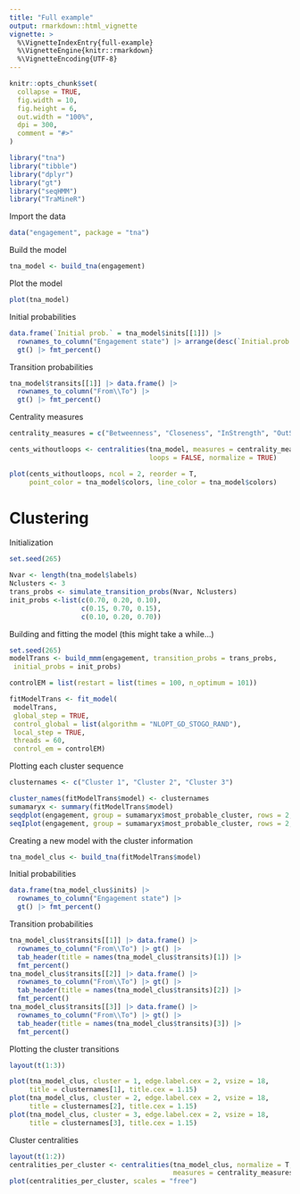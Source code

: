 ```yaml
---
title: "Full example"
output: rmarkdown::html_vignette
vignette: >
  %\VignetteIndexEntry{full-example}
  %\VignetteEngine{knitr::rmarkdown}
  %\VignetteEncoding{UTF-8}
---
```


```r
knitr::opts_chunk$set(
  collapse = TRUE,
  fig.width = 10,
  fig.height = 6,
  out.width = "100%",
  dpi = 300,
  comment = "#>"
)
```

```r
library("tna")
library("tibble")
library("dplyr")
library("gt")
library("seqHMM")
library("TraMineR")
```

Import the data
```r
data("engagement", package = "tna")
```

Build the model
```r
tna_model <- build_tna(engagement)
```

Plot the model
```r
plot(tna_model)
```

Initial probabilities
```r
data.frame(`Initial prob.` = tna_model$inits[[1]]) |> 
  rownames_to_column("Engagement state") |> arrange(desc(`Initial.prob.`)) |> 
  gt() |> fmt_percent()
```

Transition probabilities
```r
tna_model$transits[[1]] |> data.frame() |> 
  rownames_to_column("From\\To") |> 
  gt() |> fmt_percent()
```

Centrality measures
```r
centrality_measures = c("Betweenness", "Closeness", "InStrength", "OutStrength")

cents_withoutloops <- centralities(tna_model, measures = centrality_measures, 
                                   loops = FALSE, normalize = TRUE)

plot(cents_withoutloops, ncol = 2, reorder = T,
     point_color = tna_model$colors, line_color = tna_model$colors)  
```


# Clustering

Initialization
```r
set.seed(265)

Nvar <- length(tna_model$labels)
Nclusters <- 3
trans_probs <- simulate_transition_probs(Nvar, Nclusters)
init_probs <-list(c(0.70, 0.20, 0.10), 
                  c(0.15, 0.70, 0.15), 
                  c(0.10, 0.20, 0.70))
```

Building and fitting the model (this might take a while...)
```r
set.seed(265)
modelTrans <- build_mmm(engagement, transition_probs = trans_probs,
 initial_probs = init_probs)

controlEM = list(restart = list(times = 100, n_optimum = 101))

fitModelTrans <- fit_model(
 modelTrans, 
 global_step = TRUE,
 control_global = list(algorithm = "NLOPT_GD_STOGO_RAND"),
 local_step = TRUE,
 threads = 60,
 control_em = controlEM)
```

Plotting each cluster sequence
```r
clusternames <- c("Cluster 1", "Cluster 2", "Cluster 3")

cluster_names(fitModelTrans$model) <- clusternames
sumamaryx <- summary(fitModelTrans$model)
seqdplot(engagement, group = sumamaryx$most_probable_cluster, rows = 2, cols = 2)  
seqIplot(engagement, group = sumamaryx$most_probable_cluster, rows = 2, cols = 2)   
```



Creating a new model with the cluster information
```r
tna_model_clus <- build_tna(fitModelTrans$model)
```


Initial probabilities
```r
data.frame(tna_model_clus$inits) |> 
  rownames_to_column("Engagement state") |>  
  gt() |> fmt_percent()
```

Transition probabilities

```r
tna_model_clus$transits[[1]] |> data.frame() |> 
  rownames_to_column("From\\To") |> gt() |>
  tab_header(title = names(tna_model_clus$transits)[1]) |>
  fmt_percent()
tna_model_clus$transits[[2]] |> data.frame() |> 
  rownames_to_column("From\\To") |> gt() |>
  tab_header(title = names(tna_model_clus$transits)[2]) |>
  fmt_percent()
tna_model_clus$transits[[3]] |> data.frame() |> 
  rownames_to_column("From\\To") |> gt() |>
  tab_header(title = names(tna_model_clus$transits)[3]) |>
  fmt_percent()
```

 

Plotting the cluster transitions
```r
layout(t(1:3))

plot(tna_model_clus, cluster = 1, edge.label.cex = 2, vsize = 18, 
     title = clusternames[1], title.cex = 1.15)
plot(tna_model_clus, cluster = 2, edge.label.cex = 2, vsize = 18, 
     title = clusternames[2], title.cex = 1.15)
plot(tna_model_clus, cluster = 3, edge.label.cex = 2, vsize = 18, 
     title = clusternames[3], title.cex = 1.15)
```


Cluster centralities
```r
layout(t(1:2))
centralities_per_cluster <- centralities(tna_model_clus, normalize = T, 
                                         measures = centrality_measures) 
plot(centralities_per_cluster, scales = "free")
```

